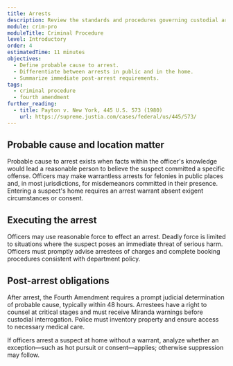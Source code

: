 ```yaml
---
title: Arrests
description: Review the standards and procedures governing custodial arrests and post-arrest obligations.
module: crim-pro
moduleTitle: Criminal Procedure
level: Introductory
order: 4
estimatedTime: 11 minutes
objectives:
  - Define probable cause to arrest.
  - Differentiate between arrests in public and in the home.
  - Summarize immediate post-arrest requirements.
tags:
  - criminal procedure
  - fourth amendment
further_reading:
  - title: Payton v. New York, 445 U.S. 573 (1980)
    url: https://supreme.justia.com/cases/federal/us/445/573/
---
```


## Probable cause and location matter

Probable cause to arrest exists when facts within the officer's knowledge would lead a reasonable person to believe the suspect committed a specific offense. Officers may make warrantless arrests for felonies in public places and, in most jurisdictions, for misdemeanors committed in their presence. Entering a suspect's home requires an arrest warrant absent exigent circumstances or consent.

## Executing the arrest

Officers may use reasonable force to effect an arrest. Deadly force is limited to situations where the suspect poses an immediate threat of serious harm. Officers must promptly advise arrestees of charges and complete booking procedures consistent with department policy.

## Post-arrest obligations

After arrest, the Fourth Amendment requires a prompt judicial determination of probable cause, typically within 48 hours. Arrestees have a right to counsel at critical stages and must receive Miranda warnings before custodial interrogation. Police must inventory property and ensure access to necessary medical care.

<Callout kind="tip" title="Home arrests">
  If officers arrest a suspect at home without a warrant, analyze whether an exception—such as hot pursuit or consent—applies; otherwise suppression may follow.
</Callout>
